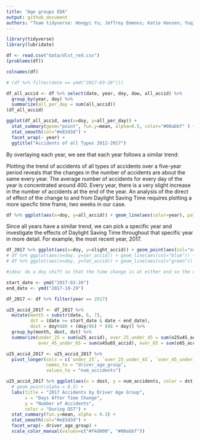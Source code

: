 ```yaml
---
title: "Age groups EDA"
output: github_document
authors: "Team tidyverse: Hongyi Yu; Jeffrey Emmons; Katie Hansen; Yuqing Yang"
---
```


```r
library(tidyverse)
library(lubridate)

df <- read.csv("data/dlst_red.csv")
(problems(df))

colnames(df)

# (df %>% filter(date == ymd("2017-03-26")))

```

```r

df_all_accid <- df %>% select(date, year, doy, dow, all_accid) %>%
  group_by(year, doy) %>%
  summarize(all_per_day = sum(all_accid)) 
(df_all_accid)

ggplot(df_all_accid, aes(x=doy, y=all_per_day)) +
  stat_summary(geom="point", fun.y=mean, alpha=0.5, color="#00abbf" ) +
  stat_smooth(col="#e83d3d") +
  facet_wrap(~ year) +
  ggtitle("Accidents of all Types 2012-2017")
```

By overlaying each year, we see that each year follows a similar trend: 



Plotting the trend of accidents of all types of accidents over a five-year period reveals that the changes in the number of accidents are about the same every year. The average number of accidents for every day of the year is concentrated around 400. Every year, there is a very slight increase in the number of accidents at the end of the year. An analysis of the direct of effect of the change to and from Daylight Saving Time requires plotting a more specfic time frame, two weeks in our case.   



```r
df %>% ggplot(aes(x=doy, y=all_accid)) + geom_line(aes(color=year), palette="RdYlBu", )
```

Since all years have a similar trend, we can pick a specific year and investigate the effects of Daylight Saving Time throughout that specific year in more detail. For example, the most recent year, 2017. 



```r

df_2017 %>% ggplot(aes(x=doy, y=slight_accid)) + geom_point(aes(col="orange")) + geom_smooth()
# df %>% ggplot(aes(x=doy, y=ser_accid)) + geom_line(aes(col="blue")) + geom_smooth()
# df %>% ggplot(aes(x=doy, y=fat_accid)) + geom_line(aes(col="green")) + geom_smooth()

#idea: do a doy shift so that the time change is at either end so the change is more noticeable

```


```r
start_date <- ymd("2017-03-26") 
end_date <- ymd("2017-10-29")

df_2017 <- df %>% filter(year == 2017)

u25_accid_2017 <- df_2017 %>% 
  mutate(month = substr(date, 6, 7), 
         dst = (date >= start_date & date < end_date),
         dost = doy%%86 + (doy/86) * (86 + doy)) %>%
  group_by(month, dost, dst) %>% 
  summarize(under_25 = sum(u25_accid), over_25_under_45 = sum(o25u45_accid), 
            over_45_under_65 = sum(o45u65_accid), over_65 = sum(o65_accid))

u25_accid_2017 <- u25_accid_2017 %>% 
  pivot_longer(cols = c(`under_25`, `over_25_under_45`, `over_45_under_65`, `over_65`),
               names_to = "driver_age_group",
               values_to = "num_accidents")

u25_accid_2017 %>% ggplot(aes(x = dost, y = num_accidents, color = dst)) +
  # geom_point(alpha = 0.5) +
  labs(title = "2017 Accidents by Driver Age Group",
       x = "Days After Time Change",
       y = "Number of Accidents",
       color = "During DST") +
  stat_summary(fun.y=mean, alpha = 0.3) +
  stat_smooth(col="#e83d3d") + 
  facet_wrap(~ driver_age_group) +
  scale_color_manual(values=c("#f4d000", "#00abbf")) 
```